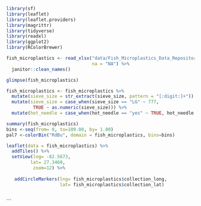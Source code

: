 ```r
library(sf)
library(leaflet)
library(leaflet.providers)
library(magrittr)
library(tidyverse)
library(readxl)
library(ggplot2)
library(RColorBrewer)

fish_microplastics <- read_xlsx("data/Fish_Microplastics_Data_Repository.xlsx", 
                                na = "NA") %>%
  janitor::clean_names() 

glimpse(fish_microplastics) 

fish_microplastics <- fish_microplastics %>%
  mutate(sieve_size = str_extract(sieve_size, pattern = "[:digit:]+")) %>%
  mutate(sieve_size = case_when(sieve_size == "LG" ~ 777,
          TRUE ~ as.numeric(sieve_size))) %>%
  mutate(hot_needle = case_when(hot_needle == "yes" ~ TRUE, hot_needle == "no" ~ FALSE))

```
```r

summary(fish_microplastics)
bins <-seq(from= 0, to=109.00, by= 1.00)
pal7 <-colorBin("RdBu", domain = fish_microplastics, bins=bins)


```


```r

leaflet(data = fish_microplastics) %>%
  addTiles() %>%
  setView(lng= -82.5673,
         lat= 27.3460,
          zoom=12) %>%
 
   addCircleMarkers(lng= fish_microplastics$collection_long,
                    lat= fish_microplastics$collection_lat)
  
```
```

